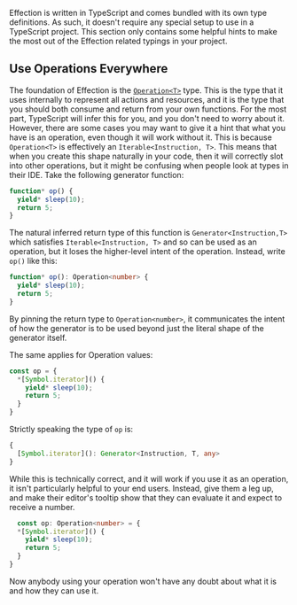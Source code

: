 Effection is written in TypeScript and comes bundled with its own type
definitions. As such, it doesn't require any special setup to use in a
TypeScript project. This section only contains some helpful hints to make
the most out of the Effection related typings in your project.

## Use Operations Everywhere

The foundation of Effection is the [`Operation<T>`][operation] type. This is the type that
  it uses internally to represent all actions and resources, and it is the type
 that you should both consume and return from your own functions.
 For the most part, TypeScript will infer this for you, and you don't need
 to worry about it. However, there are some cases you may want to give it a hint
 that what you have is an operation, even though it will work without it.
 This is because `Operation<T>` is effectively an
 `Iterable<Instruction, T>`. This means that when you create this
 shape naturally in your code, then it will correctly slot into other
 operations, but it might be confusing when people look at types in
 their IDE. Take the following generator function:
 ```typescript
 function* op() {
   yield* sleep(10);
   return 5;
 }
 ```
 The natural inferred return type of this function is `Generator<Instruction,T>` which
 satisfies `Iterable<Instruction, T>` and so can be used as an operation,
 but it loses the higher-level intent of the operation.
 Instead, write `op()` like this:
 ```typescript
 function* op(): Operation<number> {
   yield* sleep(10);
   return 5;
 }
 ```
 By pinning the return type to `Operation<number>`, it communicates the intent
 of how the generator is to be used beyond just the literal shape of the
 generator itself.

 The same applies for Operation values:

```ts
const op = {
  *[Symbol.iterator]() {
    yield* sleep(10);
    return 5;
  }
}
```
Strictly speaking the type of `op` is:
```ts
{
  [Symbol.iterator](): Generator<Instruction, T, any>
}
```

While this is technically correct, and it will work if you use it as
an operation, it isn't particularly helpful to your end users. Instead, give
them a leg up, and make their editor's tooltip show that they can evaluate
it and expect to receive a number.

```ts
  const op: Operation<number> = {
  *[Symbol.iterator]() {
    yield* sleep(10);
    return 5;
  }
}
```

Now anybody using your operation won't have any doubt about what it is and how
they can use it.

[operation]: https://deno.land/x/effection/mod.ts?s=Operation
